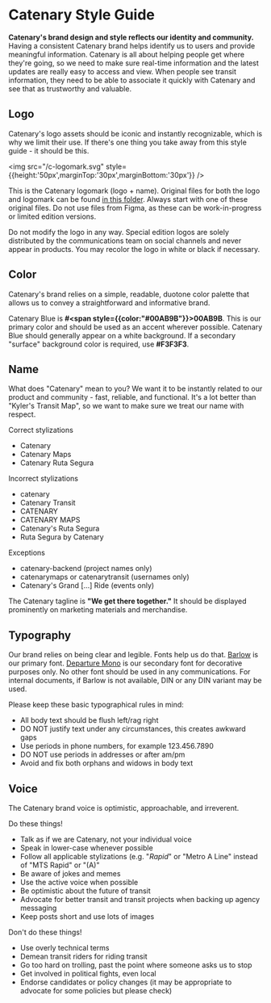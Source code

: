 # Catenary Style Guide

**Catenary's brand design and style reflects our identity and community.** Having a consistent Catenary brand helps identify us to users and provide meaningful information. Catenary is all about helping people get where they're going, so we need to make sure real-time information and the latest updates are really easy to access and view. When people see transit information, they need to be able to associate it quickly with Catenary and see that as trustworthy and valuable.

## Logo

Catenary's logo assets should be iconic and instantly recognizable, which is why we limit their use. If there's one thing you take away from this style guide - it should be this.

<img src="/c-logomark.svg" style={{height:'50px',marginTop:'30px',marginBottom:'30px'}} />

This is the Catenary logomark (logo + name). Original files for both the logo and logomark can be found [in this folder](https://drive.google.com/drive/folders/19u-SvfRwg1fRg4lnmq35Tr8FiOcyZGDC). Always start with one of these original files. Do not use files from Figma, as these can be work-in-progress or limited edition versions.

Do not modify the logo in any way. Special edition logos are solely distributed by the communications team on social channels and never appear in products. You may recolor the logo in white or black if necessary.

## Color

Catenary's brand relies on a simple, readable, duotone color palette that allows us to convey a straightforward and informative brand.

Catenary Blue is **#<span style={{color:"#00AB9B"}}>00AB9B</span>**. This is our primary color and should be used as an accent wherever possible. Catenary Blue should generally appear on a white background. If a secondary "surface" background color is required, use **#F3F3F3**.

## Name

What does "Catenary" mean to you? We want it to be instantly related to our product and community - fast, reliable, and functional. It's a lot better than "Kyler's Transit Map", so we want to make sure we treat our name with respect.

Correct stylizations
* Catenary
* Catenary Maps
* Catenary Ruta Segura

Incorrect stylizations
* catenary
* Catenary Transit
* CATENARY
* CATENARY MAPS
* Catenary's Ruta Segura
* Ruta Segura by Catenary

Exceptions
* catenary-backend (project names only)
* catenarymaps or catenarytransit (usernames only)
* Catenary's Grand [...] Ride (events only)

The Catenary tagline is **"We get there together."** It should be displayed prominently on marketing materials and merchandise.

## Typography

Our brand relies on being clear and legible. Fonts help us do that. [Barlow](https://fonts.google.com/specimen/Barlow) is our primary font. [Departure Mono](https://departuremono.com/) is our secondary font for decorative purposes only. No other font should be used in any communications. For internal documents, if Barlow is not available, DIN or any DIN variant may be used.

Please keep these basic typographical rules in mind:
* All body text should be flush left/rag right
* DO NOT justify text under any circumstances, this creates awkward gaps
* Use periods in phone numbers, for example 123.456.7890
* DO NOT use periods in addresses or after am/pm
* Avoid and fix both orphans and widows in body text

## Voice

The Catenary brand voice is optimistic, approachable, and irreverent.

Do these things!
* Talk as if we are Catenary, not your individual voice
* Speak in lower-case whenever possible
* Follow all applicable stylizations (e.g. "*Rapid*" or "Metro A Line" instead of "MTS Rapid" or "(A)"
* Be aware of jokes and memes
* Use the active voice when possible
* Be optimistic about the future of transit
* Advocate for better transit and transit projects when backing up agency messaging
* Keep posts short and use lots of images

Don't do these things!
* Use overly technical terms
* Demean transit riders for riding transit
* Go too hard on trolling, past the point where someone asks us to stop
* Get involved in political fights, even local
* Endorse candidates or policy changes (it may be appropriate to advocate for some policies but please check)